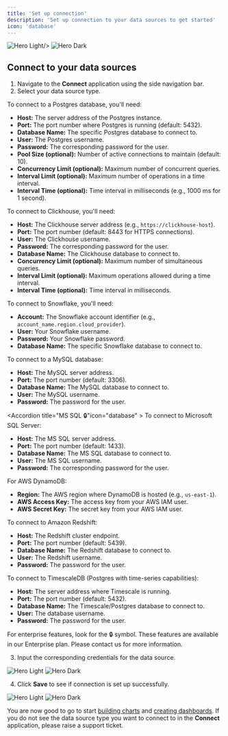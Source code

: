 ```yaml
---
title: 'Set up connection'
description: 'Set up connection to your data sources to get started'
icon: 'database'
---
```


<Frame>
<img
  className="block dark:hidden"
  src="/images/data-connection/data-connection-hero.png"
  alt="Hero Light"

/>
<img
  className="hidden dark:block"
  src="/images/data-connection/data-connection-hero-dark.png"
  alt="Hero Dark"
/>
</Frame>





## Connect to your data sources

1. Navigate to the **Connect** application using the side navigation bar.
2. Select your data source type.
<AccordionGroup>

<Accordion title="Postgres" icon="database">
To connect to a Postgres database, you'll need:

- **Host:** The server address of the Postgres instance.
- **Port:** The port number where Postgres is running (default: 5432).
- **Database Name:** The specific Postgres database to connect to.
- **User:** The Postgres username.
- **Password:** The corresponding password for the user.
- **Pool Size (optional):** Number of active connections to maintain (default: 10).
- **Concurrency Limit (optional):** Maximum number of concurrent queries.
- **Interval Limit (optional):** Maximum number of operations in a time interval.
- **Interval Time (optional):** Time interval in milliseconds (e.g., 1000 ms for 1 second).
</Accordion>

<Accordion title="Clickhouse" icon="database">
To connect to Clickhouse, you'll need:

- **Host:** The Clickhouse server address (e.g., `https://clickhouse-host`).
- **Port:** The port number (default: 8443 for HTTPS connections).
- **User:** The Clickhouse username.
- **Password:** The corresponding password for the user.
- **Database Name:** The Clickhouse database to connect to.
- **Concurrency Limit (optional):** Maximum number of simultaneous queries.
- **Interval Limit (optional):** Maximum operations allowed during a time interval.
- **Interval Time (optional):** Time interval in milliseconds.
</Accordion>

<Accordion title="Snowflake 🔒" icon="database" >
To connect to Snowflake, you'll need:

- **Account:** The Snowflake account identifier (e.g., `account_name.region.cloud_provider`).
- **User:** Your Snowflake username.
- **Password:** Your Snowflake password.
- **Database Name:** The specific Snowflake database to connect to.
</Accordion>

<Accordion title="MySQL 🔒" icon="database" >
To connect to a MySQL database:

- **Host:** The MySQL server address.
- **Port:** The port number (default: 3306).
- **Database Name:** The MySQL database to connect to.
- **User:** The MySQL username.
- **Password:** The password for the user.
</Accordion>

<Accordion title="MS SQL 🔒"icon="database" >
To connect to Microsoft SQL Server:

- **Host:** The MS SQL server address.
- **Port:** The port number (default: 1433).
- **Database Name:** The MS SQL database to connect to.
- **User:** The MS SQL username.
- **Password:** The corresponding password for the user.
</Accordion>

<Accordion title="DynamoDB 🔒" icon="database" >
For AWS DynamoDB:

- **Region:** The AWS region where DynamoDB is hosted (e.g., `us-east-1`).
- **AWS Access Key:** The access key from your AWS IAM user.
- **AWS Secret Key:** The secret key from your AWS IAM user.
</Accordion>

<Accordion title="Redshift 🔒" icon="database" >
To connect to Amazon Redshift:

- **Host:** The Redshift cluster endpoint.
- **Port:** The port number (default: 5439).
- **Database Name:** The Redshift database to connect to.
- **User:** The Redshift username.
- **Password:** The password for the user.
</Accordion>

<Accordion title="Timescale 🔒" icon="database">
To connect to TimescaleDB (Postgres with time-series capabilities):

- **Host:** The server address where Timescale is running.
- **Port:** The port number (default: 5432).
- **Database Name:** The Timescale/Postgres database to connect to.
- **User:** The database username.
- **Password:** The password for the user.
</Accordion>
</AccordionGroup>

<Note>
For enterprise features, look for the 🔒 symbol. These features are available in our Enterprise plan. Please contact us for more information.
</Note>

3. Input the corresponding credentials for the data source.

 <Frame>

  <img
  className="block dark:hidden"
  src="/images/data-connection-images/connect.png"
  alt="Hero Light"
/>
<img
  className="hidden dark:block"
  src="/images/data-connection-images/connect-dark.png"
  alt="Hero Dark"
/>
 </Frame>

4. Click **Save** to see if connection is set up successfully. 


 <Frame>

  <img
  className="block dark:hidden"
  src="/images/data-connection-images/metadata.png"
  alt="Hero Light"
/>
<img
  className="hidden dark:block"
  src="/images/data-connection-images/metadata-dark.png"
  alt="Hero Dark"
/>
 </Frame>


You are now good to go to start [building charts](/charts/create-chart) and [creating dashboards](/dashboards/create-dashboard).
If you do not see the data source type you want to connect to in the **Connect** application, please raise a support ticket.
